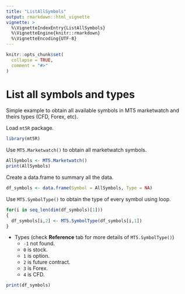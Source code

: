 ```yaml
---
title: "ListAllSymbols"
output: rmarkdown::html_vignette
vignette: >
  %\VignetteIndexEntry{ListAllSymbols}
  %\VignetteEngine{knitr::rmarkdown}
  %\VignetteEncoding{UTF-8}
---
```


```r
knitr::opts_chunk$set(
  collapse = TRUE,
  comment = "#>"
)
```

# List all symbols and types

Simple example to obtain all available symbols in MT5 marketwatch and theirs types (CFD, Forex, etc).

Load `mt5R` package.

```r
library(mt5R)
```

Use `MT5.Marketwatch()` to obtain all marketwatch symbols.

```r
AllSymbols <- MT5.Marketwatch()
print(AllSymbols)
```

Create a data.frame to summary all the data.

```r
df_symbols <- data.frame(Symbol = AllSymbols, Type = NA)
```

Use `MT5.SymbolType()` to obtain the type of every symbol using loop.

```r
for(i in seq_len(dim(df_symbols)[1]))
{
  df_symbols[i,2] <- MT5.SymbolType(df_symbols[i,1])
}
```

* Types (check **Reference** tab for more details of `MT5.SymbolType()`)
  + `-1` not found.
  + `0` is stock.
  + `1` is option.
  + `2` is future contract.
  + `3` is Forex.
  + `4` is CFD.

```r
print(df_symbols)
```


